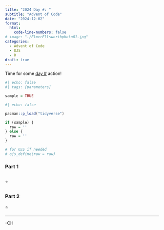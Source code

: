 ```yaml
---
title: "2024 Day #: "
subtitle: "Advent of Code"
date: "2024-12-02"
format: 
  html: 
    code-line-numbers: false
# image: "./ElmerEllsworthphoto01.jpg"
categories:
  - Advent of Code
  - OJS
  - R
draft: true
---
```


Time for some [day #](https://adventofcode.com/2024/day/#) action!

```r
#| echo: false
#| tags: [parameters]

sample = TRUE

```

```r
#| echo: false

pacman::p_load("tidyverse")

if (sample) {
  raw = ''
} else {
  raw = ''
}

# for OJS if needed
# ojs_define(raw = raw)

```

### Part 1

```r

```

⭐

### Part 2


⭐

------------------------------------------------------------------------

-CH
